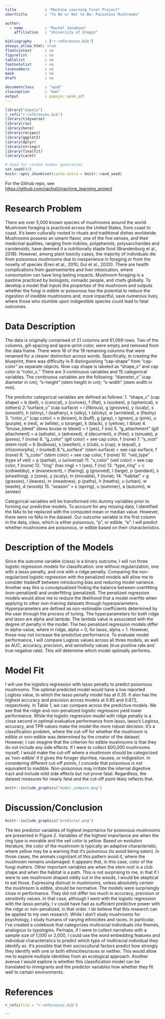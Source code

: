 ```yaml
---
title             : "Machine Learning Final Project"
shorttitle        : "To Be or Not to Be: Poisonous Mushrooms"

author: 
  - name          : "Rachel Jacobson"
    affiliation   : "University of Oregon"

bibliography      : ["r-references.bib"]
always_allow_html: true
floatsintext      : no
figurelist        : no
tablelist         : no
footnotelist      : no
linenumbers       : no
mask              : no
draft             : no

documentclass     : "apa6"
classoption       : "man"
output            : papaja::apa6_pdf
---
```


```r
library("papaja")
r_refs("r-references.bib")
library(tidyverse)
library(rio)
library(here)   
library(recipes)
library(ggplot2)
library(dplyr) 
library(stringr)
library(finalfit)
library(caret)
```

```r
# Seed for random number generation
set.seed(42)
knitr::opts_chunk$set(cache.extra = knitr::rand_seed)
```

For the Github repo, see <https://github.com/rachja1/machine_learning_project>

# Research Problem
There are over 5,000 known species of mushrooms around the world. Mushroom foraging is practiced across the United States, from coast to coast. It’s been culturally rooted in rituals and traditional dishes worldwide. Mushrooms possess an umami flavor, one of the five senses, and their medicinal qualities, ranging from indoles, polyphenols, polysaccharides and carotenoids, have deemed it a nutritionally staple food (Brandenburg et al., 2018). However, among plant toxicity cases, the majority of individuals die from poisonous mushrooms due to inexperience in foraging or from the novelty of species (Eren et al., 2010; Gul et al., 2020). There are health complications from gastroenteritis and liver intoxication, where consumption can have long lasting impacts. Mushroom foraging is a pastime practiced by biologists, nomadic people, and chefs globally. To develop a model that inputs the properties of the mushroom and outputs whether the fungi is edible or poisonous has the potential to reduce the ingestion of inedible mushrooms and, more impactful, save numerous lives, where those who stumble upon indigestible species could lead to fatal outcomes. 

# Data Description
The data is originally comprised of 21 columns and 61,069 rows. Two of the columns, gill-spacing and spore-print-color, were empty and removed from the data frame. There were 16 of the 19 remaining columns that were renamed for a clearer distinction across words. Specifically, in creating the blueprint, there was difficulty in R distinguishing “cap-shape” from “cap-color” as separate objects. Now cap shape is labeled as “shape_c” and cap color is “color_c.” There are 3 continuous variables and 15 categorical variables. The continuous variables are the following: “diameter_c” (cap diameter in cm); “s-height” (stem height in cm); “s-width” (stem width in mm). 

The predictor categorical variables are defined as follows: 
1. “shape_c” (cap shape) = b (bell), c (conical), x (convex), f (flat), s (sunken), p (spherical), o (others)
2.“surface_c”  (cap surface) = i (fibrous), g (grooves), y (scaly), s (smooth), h (shiny), l (leathery), k (silky), t (sticky), w (wrinkled), e (fleshy)
3.	“color_c” (cap color) = n (brown), b (buff), g (gray), r (green), p (pink), u (purple), e (red), w (white), o (orange), k (black), y (yellow), l (blue) 4. “bruise_bleed” (does bruise or bleed) = t (yes), f (no)
5.	“g_attachment” (gill attachment) = a (adnate), x (adnexed), d (decurrent), e (free), s (sinuate), p (pores), f (none)
6. “g_color” (gill color) = see cap color, f (none)
7.	“s_root” (stem root) = b (bulbous), s (swollen), c (club), u (cup), e (equal), z (rhizomorphs), r (rooted)
8.“s_surface” (stem surface) = see cap surface, f (none)
9. “s_color” (stem color) = see cap color, f (none)
10. “veil_type” (type of veil) = p (partial), u (universal)
11. “v_color” (veil color) = see cap color, f (none)
12. “ring” (has ring) = t (yes), f (no)
13. “type_ring” = c (cobwebby), e (evanescent), r (flaring), g (grooved), l (large), p (pendant), s (sheathing), z (zone), y (scaly), m (movable), f (none); 14. “habitat” = g (grasses), l (leaves), m (meadows), p (paths), h (heaths), u (urban), w (waste), d (woods)
15. “season” = s (spring), u (summer), a (autumn), w (winter)

Categorical variables will be transformed into dummy variables prior to forming our predictive models. To account for any missing data, I identified the NAs to be replaced with the computed mean or median value. However, there were no NAs in the dataset. Our outcome variable is the first column in the data, class, which is either poisonous, “p”, or edible, “e”. I will predict whether mushrooms are poisonous, or edible based on their characteristics. 

# Description of the Models
Since the outcome variable (class) is a binary outcome, I will run three logistic regression models for classification: one without regularization, one with a lasso penalty, and one with a ridge penalty. Comparing the non-regularized logistic regression with the penalized models will allow me to consider tradeoff between introducing bias and reducing model variance. Another way this is conceptualized finding the balance between overfitting (non-penalized) and underfitting (penalized). The penalized regression models would allow me to reduce the likelihood that a model overfits when applying to other non-training datasets through hyperparameters. Hyperparameters are defined as non-estimable coefficients determined by the user through the process of tuning. The hyperparameters for both ridge and lasso are alpha and lambda. The lambda value is associated with the degree of penalty in the model. The two penalized regression models differ in alpha-value, where in ridge, alpha = 0, for lasso, alpha = 1. However, these may not increase the predictive performance. To evaluate model performance, I will compare Logloss values across all three models, as well as AUC, accuracy, precision, and sensitivity values (true positive rate and true negative rate). This will determine which model optimally performs. 

# Model Fit
I will use the logistics regression with lasso penalty to predict poisonous mushrooms. The optimal predicted model would have a low reported Logloss value, to which the lasso penalty model has at 0.35. It also has the highest accuracy and precision across models at 0.85 and 0.872, respectively. In Table 1, we can compare across the predictive models. We see that the ridge and non-penalized logistic regression yield lower performance. While the logistic regression model with ridge penalty is a close second in optimal evaluative performance from lasso, lasso’s Logloss, accuracy, and TPR values make the model the more robust decision. It’s a classification problem, where the cut-off for whether the mushroom is edible or non-edible was determined by the creator of the dataset. However, I can imagine that the criterion for edible mushrooms is that they do not include any side effects. If I were to collect 600,000 mushrooms myself, I would make the cut-off where a mushroom should be categorized as ‘non-edible’ if it gives the forager diarrhea, nausea, or indigestion. In considering different cut-off points, I concede that poisonous is not equivalent to inedible. Non-poisonous may irritate the internal digestive tract and include mild side effects but not prove fatal. Regardless, the dataset measures for nearly fatal and the cut-off point likely reflects that.  

```r
knitr::include_graphics("model_compare.png")
```


# Discussion/Conclusion

```r
knitr::include_graphics("predictor.png")

```

The ten predictor variables of highest importance for poisonous mushrooms are presented in Figure 2.  Variables of the highest importance are when the ring type is movable and the veil color is yellow. Based on evolution literature, the color of the mushroom is typically an adaptive characteristic, where yellow may be a warning that it’s poisonous (to avoid being eaten). In those cases, the animals cognizant of this pattern avoid it, where the mushroom remains undamaged. It appears that, in this case, color of the fungi matters. Other important variables are when the stem root is a club shape and when the habitat is a path. This is not surprising to me, in that if I were to see mushroom shaped oddly out in the woods, I would be skeptical to eat those. Expressing distrust in mushrooms, unless absolutely certain the mushroom is edible, should be normative. The models were surprisingly close in performance. They did not differ too much in accuracy, precision or sensitivity values. In that case, although I went with the logistic regression with the lasso penalty, I v could have had as sufficient predictive power with the ridge or non-penalized, in that order. I do believe that this research can be applied to my own research. While I don’t study mushrooms for psychology, I study humans of varying ethnicities and races. In particular, I’ve created a codebook that categorizes multiracial individuals into themes, analogous to typologies. Perhaps, if I were to collect narratives with a sample size of 1,000 or 2,000, I could use the word embedding features and individual characteristics to predict which type of multiracial individual they identify as. It’s possible that their sociocultural factors predict how strongly they identify with one or both ethnicities/races or neither. This would allow me to explore multiple identities from an ecological approach. Another avenue I would explore is whether this classification model can be translated to immigrants and the predictor variables how whether they fit well to certain environments. 

\newpage

# References


```r
r_refs(file = "r-references.bib")

```


```


\begingroup
\setlength{\parindent}{-0.5in}
\setlength{\leftskip}{0.5in}

<div id="refs" custom-style="Bibliography"></div>
\endgroup
